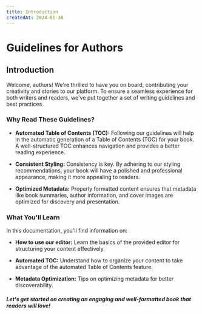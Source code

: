 ```yaml
---
title: Introduction
createdAt: 2024-01-30
---
```


# Guidelines for Authors

## Introduction

Welcome, authors! We're thrilled to have you on board, contributing your creativity and stories to our platform. To ensure a seamless experience for both writers and readers, we've put together a set of writing guidelines and best practices.

### Why Read These Guidelines?

- **Automated Table of Contents (TOC):** Following our guidelines will help in the automatic generation of a Table of Contents (TOC) for your book. A well-structured TOC enhances navigation and provides a better reading experience.

- **Consistent Styling:** Consistency is key. By adhering to our styling recommendations, your book will have a polished and professional appearance, making it more appealing to readers.

- **Optimized Metadata:** Properly formatted content ensures that metadata like book summaries, author information, and cover images are optimized for discovery and presentation.

### What You'll Learn

In this documentation, you'll find information on:

- **How to use our editor:** Learn the basics of the provided editor for structuring your content effectively.

- **Automated TOC:** Understand how to organize your content to take advantage of the automated Table of Contents feature.

- **Metadata Optimization:** Tips on optimizing metadata for better discoverability.

##### Let's get started on creating an engaging and well-formatted book that readers will love!
